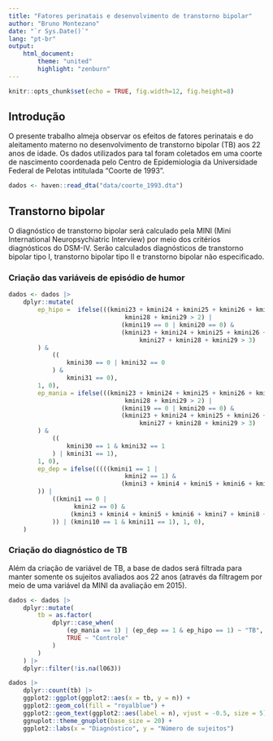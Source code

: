 ```yaml
---
title: "Fatores perinatais e desenvolvimento de transtorno bipolar"
author: "Bruno Montezano"
date: "`r Sys.Date()`"
lang: "pt-br"
output:
    html_document:
        theme: "united"
        highlight: "zenburn"
---
```


```r
knitr::opts_chunk$set(echo = TRUE, fig.width=12, fig.height=8)
```

## Introdução

O presente trabalho almeja observar os efeitos de fatores perinatais e do
aleitamento materno no desenvolvimento de transtorno bipolar (TB) aos 22 anos
de idade. Os dados utilizados para tal foram coletados em uma coorte de
nascimento coordenada pelo Centro de Epidemiologia da Universidade Federal
de Pelotas intitulada "Coorte de 1993".

```r
dados <- haven::read_dta("data/coorte_1993.dta")
```

## Transtorno bipolar

O diagnóstico de transtorno bipolar será calculado pela MINI
(Mini International Neuropsychiatric Interview) por meio dos critérios
diagnósticos do DSM-IV. Serão calculados diagnósticos de transtorno
bipolar tipo I, transtorno bipolar tipo II e transtorno bipolar não
especificado.

### Criação das variáveis de episódio de humor

```r
dados <- dados |>
    dplyr::mutate(
        ep_hipo =  ifelse(((kmini23 + kmini24 + kmini25 + kmini26 + kmini27 +
                                kmini28 + kmini29 > 2) |
                               (kmini19 == 0 | kmini20 == 0) &
                               (kmini23 + kmini24 + kmini25 + kmini26 +
                                    kmini27 + kmini28 + kmini29 > 3)
        ) &
            ((
                kmini30 == 0 | kmini32 == 0
            ) &
                kmini31 == 0),
        1, 0),
        ep_mania = ifelse(((kmini23 + kmini24 + kmini25 + kmini26 + kmini27 +
                                kmini28 + kmini29 > 2) |
                               (kmini19 == 0 | kmini20 == 0) &
                               (kmini23 + kmini24 + kmini25 + kmini26 +
                                    kmini27 + kmini28 + kmini29 > 3)
        ) &
            ((
                kmini30 == 1 & kmini32 == 1
            ) | kmini31 == 1),
        1, 0),
        ep_dep = ifelse(((((kmini1 == 1 |
                                kmini2 == 1) &
                               (kmini3 + kmini4 + kmini5 + kmini6 + kmini7 + kmini8 + kmini9) > 2
        )) |
            ((kmini1 == 0 |
                  kmini2 == 0) &
                 (kmini3 + kmini4 + kmini5 + kmini6 + kmini7 + kmini8 + kmini9 > 3)
            )) | (kmini10 == 1 & kmini11 == 1), 1, 0),
    )
```

### Criação do diagnóstico de TB

Além da criação de variável de TB, a base de dados será filtrada para manter
somente os sujeitos avaliados aos 22 anos (através da filtragem por meio de uma
variável da MINI da avaliação em 2015).

```r
dados <- dados |> 
    dplyr::mutate(
        tb = as.factor(
            dplyr::case_when(
                (ep_mania == 1) | (ep_dep == 1 & ep_hipo == 1) ~ "TB",
                TRUE ~ "Controle"
            )
        )
    ) |>
    dplyr::filter(!is.na(l063))
```

```r
dados |> 
    dplyr::count(tb) |> 
    ggplot2::ggplot(ggplot2::aes(x = tb, y = n)) +
    ggplot2::geom_col(fill = "royalblue") +
    ggplot2::geom_text(ggplot2::aes(label = n), vjust = -0.5, size = 5) +
    ggnuplot::theme_gnuplot(base_size = 20) +
    ggplot2::labs(x = "Diagnóstico", y = "Número de sujeitos")
```


